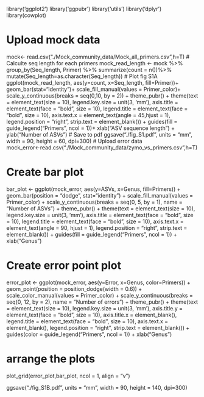 library('ggplot2')
library('ggpubr')
library('utils')
library('dplyr')
library(cowplot)

# Upload mock data
mock<- read.csv("./Mock_community_data/Mock_all_primers.csv",h=T)
# Calculte seq length for each primers
mock_read_length <- mock %>%
  group_by(Seq_length, Primer) %>%
  summarize(count = n())%>%
  mutate(Seq_length=as.character(Seq_length)) 
# Plot fig S1A
ggplot(mock_read_length, aes(y=count, x=Seq_length, fill=Primer))+
  geom_bar(stat="identity")+
  scale_fill_manual(values = Primer_color)+
  scale_y_continuous(breaks = seq(0,10, by = 2)) +
  theme_pubr() +
  theme(text = element_text(size = 10),
        legend.key.size = unit(3, 'mm'),
        axis.title = element_text(face = "bold", size = 10),
        legend.title = element_text(face = "bold", size = 10),
        axis.text.x = element_text(angle = 45,hjust = 1),
        legend.position = "right",
        strip.text = element_blank()) +
  guides(fill = guide_legend("Primers", ncol = 1))+
  xlab("ASV sequence length") + ylab("Number of ASVs") 
# Save to pdf
ggsave("./fig_S1.pdf",
       units = "mm", 
       width = 90, 
       height = 60,
       dpi=300)
# Upload error data       
mock_error<-read.csv("./Mock_community_data/zymo_vs_primers.csv",h=T)

# Create bar plot
bar_plot <- ggplot(mock_error, aes(y=ASVs, x=Genus, fill=Primers)) +
  geom_bar(position = "dodge", stat="identity") +
  scale_fill_manual(values = Primer_color) +
  scale_y_continuous(breaks = seq(0, 5, by = 1), name = "Number of ASVs") +
  theme_pubr() +
  theme(text = element_text(size = 10),
        legend.key.size = unit(3, 'mm'),
        axis.title = element_text(face = "bold", size = 10),
        legend.title = element_text(face = "bold", size = 10),
        axis.text.x = element_text(angle = 90, hjust = 1),
        legend.position = "right",
        strip.text = element_blank()) +
  guides(fill = guide_legend("Primers", ncol = 1)) +
  xlab("Genus")

# Create error point plot
error_plot <- ggplot(mock_error, aes(y=Error, x=Genus, color=Primers)) +
  geom_point(position = position_dodge(width = 0.6)) +
  scale_color_manual(values = Primer_color) +
  scale_y_continuous(breaks = seq(0, 12, by = 2), name = "Number of errors") +
  theme_pubr() +
  theme(text = element_text(size = 10),
        legend.key.size = unit(3, 'mm'),
        axis.title.y = element_text(face = "bold", size = 10),
        axis.title.x = element_blank(),
        legend.title = element_text(face = "bold", size = 10),
        axis.text.x = element_blank(),
        legend.position = "right",
        strip.text = element_blank()) +
  guides(color = guide_legend("Primers", ncol = 1)) +
  xlab("Genus")

# arrange the plots
plot_grid(error_plot,bar_plot, ncol = 1, align = "v")

ggsave("./fig_S1B.pdf",
       units = "mm", 
       width = 90, 
       height = 140,
       dpi=300)
